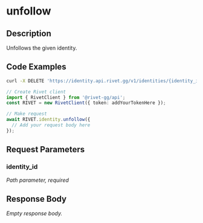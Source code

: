 

# unfollow

## Description

Unfollows the given identity.


## Code Examples

<CodeGroup title='Request' tag='DELETE' label='https://identity.api.rivet.gg/v1/identities/{identity_id}/follow'>

```bash {{ title: 'cURL' }}
curl -X DELETE 'https://identity.api.rivet.gg/v1/identities/{identity_id}/follow'
```

```ts
// Create Rivet client
import { RivetClient } from '@rivet-gg/api';
const RIVET = new RivetClient({ token: addYourTokenHere });

// Make request
await RIVET.identity.unfollow({
  // Add your request body here
});
```

</CodeGroup>


## Request Parameters


### identity_id

_Path parameter, required_





## Response Body

_Empty response body._
